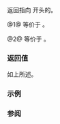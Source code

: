 {{cpp/ranges/concat_view/title|begin}}
{{cpp/ranges/concat_view/navbar}}
{{dcl begin}}
{{dcl|num=1|since=c++26|
constexpr /*iterator*/&lt;false&gt; begin()
    requires (!(/*simple-view*/&lt;Views&gt; &amp;&amp; ...));
}}
{{dcl|num=2|since=c++26|
constexpr /*iterator*/&lt;true&gt; begin() const
    requires (ranges::range&lt;const Views&gt; &amp;&amp; ...) &amp;&amp;
                 /*concatable*/&lt;const Views...&gt;;
}}
{{dcl end}}

返回指向 {{rlpt|/|concat_view}} 开头的{{rlp|iterator|迭代器}}。

@1@ 等价于 {{box|
{{rlpi|iterator}}{{sep}}{{c/core|&lt;false&gt; it(this, std::in_place_index&lt;0&gt;,}}&lt;br&gt;{{nbspt|19}}{{c/core|ranges::begin(std::get&lt;0&gt;(}}{{rlpsi|/#views_}}{{sep}}{{c/core|)));}}&lt;br&gt;{{c/core|it.template}}{{nbspt}}{{lsi|cpp/ranges/concat_view/iterator/helpers#satisfy}}{{sep}}{{c/core|&lt;0&gt;();}}&lt;br&gt;{{c/core|return it;}}}}。

@2@ 等价于 {{box|
{{rlpi|iterator}}{{sep}}{{c/core|&lt;true&gt; it(this, std::in_place_index&lt;0&gt;,}}&lt;br&gt;{{nbspt|18}}{{c/core|ranges::begin(std::get&lt;0&gt;(}}{{rlpsi|/#views_}}{{sep}}{{c/core|)));}}&lt;br&gt;{{c/core|it.template}}{{nbspt}}{{lsi|cpp/ranges/concat_view/iterator/helpers#satisfy}}{{sep}}{{c/core|&lt;0&gt;();}}&lt;br&gt;{{c/core|return it;}}}}。

===返回值===
如上所述。

===示例===
{{example
|基础版本可以在 [https://godbolt.org/z/ffoo7o3f5 Compiler Explorer] 上测试。
|code=
#include &lt;ranges&gt;
#include &lt;string_view&gt;
using namespace std::literals;

int main()
{
    static constexpr auto c = {"🐱", "🐶"};
    static constexpr auto a = {"🤡"sv};
    static constexpr auto t = {"💚"sv};
    static constexpr auto cat{std::views::concat(c, a, t)};
    static_assert(*cat.begin() == "\U0001F431" and
                  cat.begin()[1] == "🐶" and
                  *(cat.begin() + 2) == "\N{CLOWN FACE}");
}
}}

===参阅===
{{dsc begin}}
{{dsc inc|cpp/ranges/adaptor/dsc end|concat_view}}
{{dsc inc|cpp/ranges/dsc begin}}
{{dsc end}}

{{langlinks|de|en|es|fr|it|ja|pt|ru}}